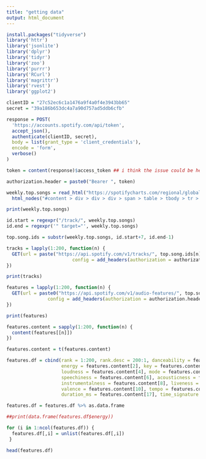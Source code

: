 ```yaml
---
title: "getting data"
output: html_document
---
```


```r

install.packages("tidyverse")
library('httr')
library('jsonlite')
library('dplyr')
library('tidyr')
library('zoo')
library('purrr')
library('RCurl')
library('magrittr')
library('rvest')
library('ggplot2')

```

```r

clientID = "27c52ec6c1a1476a9f4a0f4e3943bb65"
secret = "39a186b653dc4a7a90d757ad5ddb6cfb"

response = POST(
  'https://accounts.spotify.com/api/token',
  accept_json(),
  authenticate(clientID, secret),
  body = list(grant_type = 'client_credentials'),
  encode = 'form',
  verbose()
)

token = content(response)$access_token ## i think the issue could be here - when running, the value for token becomes NULL

authorization.header = paste0("Bearer ", token)

weekly.top.songs = read_html("https://spotifycharts.com/regional/global/weekly/latest") %>%
  html_nodes("#content > div > div > div > span > table > tbody > tr > td.chart-table-image > a")

print(weekly.top.songs)

id.start = regexpr("/track/", weekly.top.songs) 
id.end = regexpr('" target="', weekly.top.songs) 

top.song.ids = substr(weekly.top.songs, id.start+7, id.end-1)

tracks = lapply(1:200, function(n) {
  GET(url = paste("https://api.spotify.com/v1/tracks/", top.song.ids[n], sep = ""),
                        config = add_headers(authorization = authorization.header))
})

print(tracks)

features = lapply(1:200, function(n) {
  GET(url = paste0("https://api.spotify.com/v1/audio-features/", top.song.ids[n]),
               config = add_headers(authorization = authorization.header))
})

print(features)

features.content = sapply(1:200, function(n) {
  content(features[[n]])
})

features.content = t(features.content)

features.df = cbind(rank = 1:200, rank.desc = 200:1, danceability = features.content[1], 
                    energy = features.content[2], key = features.content[3], 
                    loudness = features.content[4], mode = features.content[5],
                    speechiness = features.content[6], acousticness = features.content[7],
                    instrumentalness = features.content[8], liveness = features.content[9],
                    valence = features.content[10], tempo = features.content[11], 
                    duration_ms = features.content[17], time_signature = features.content[18])

features.df = features.df %>% as.data.frame

##print(data.frame(features.df$energy))

for (i in 1:ncol(features.df)) {
  features.df[,i] = unlist(features.df[,i])
 } 

head(features.df)

```
